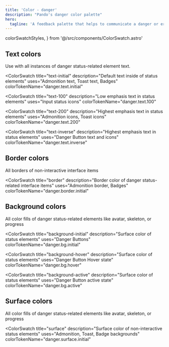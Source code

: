 ```yaml
---
title: 'Color - danger'
description: "Pando's danger color palette"
hero:
  tagline: 'A feedback palette that helps to communicate a danger or error state to the user.'
---
```


  colorSwatchStyles,
} from '@/src/components/ColorSwatch.astro'

## Text colors

Use with all instances of danger status-related element text.

<ColorSwatch
  title="text-initial"
  description="Default text inside of status elements"
  uses="Admonition text, Toast text, Badges"
  colorTokenName="danger.text.initial"
>
  <div class={css(colorSwatchStyles, { bg: 'danger.text.initial' })} />
</ColorSwatch>

<ColorSwatch
  title="text-100"
  description="Low emphasis text in status elements"
  uses="Input status icons"
  colorTokenName="danger.text.100"
>
  <div class={css(colorSwatchStyles, { bg: 'danger.text.100' })} />
</ColorSwatch>

<ColorSwatch
  title="text-200"
  description="Highest emphasis text in status elements"
  uses="Admonition icons, Toast icons"
  colorTokenName="danger.text.200"
>
  <div class={css(colorSwatchStyles, { bg: 'danger.text.200' })} />
</ColorSwatch>

<ColorSwatch
  title="text-inverse"
  description="Highest emphasis text in status elements"
  uses="Danger Button text and icons"
  colorTokenName="danger.text.inverse"
>
  <div class={css(colorSwatchStyles, { bg: 'danger.text.inverse' })} />
</ColorSwatch>

## Border colors

All borders of non-interactive interface items

<ColorSwatch
  title="border"
  description="Border color of danger status-related interface items"
  uses="Admonition border, Badges"
  colorTokenName="danger.border.initial"
>
  <div class={css(colorSwatchStyles, { bg: 'danger.border.initial' })} />
</ColorSwatch>

## Background colors

All color fills of danger status-related elements like avatar, skeleton, or progress

<ColorSwatch
  title="background-initial"
  description="Surface color of status elements"
  uses="Danger Buttons"
  colorTokenName="danger.bg.initial"
>
  <div class={css(colorSwatchStyles, { bg: 'danger.bg.initial' })} />
</ColorSwatch>

<ColorSwatch
  title="background-hover"
  description="Surface color of status elements"
  uses="Danger Button Hover state"
  colorTokenName="danger.bg.hover"
>
  <div class={css(colorSwatchStyles, { bg: 'danger.bg.hover' })} />
</ColorSwatch>

<ColorSwatch
  title="background-active"
  description="Surface color of status elements"
  uses="Danger Button active state"
  colorTokenName="danger.bg.active"
>
  <div class={css(colorSwatchStyles, { bg: 'danger.bg.active' })} />
</ColorSwatch>

## Surface colors

All color fills of danger status-related elements like avatar, skeleton, or progress

<ColorSwatch
  title="surface"
  description="Surface color of non-interactive status elements"
  uses="Admonition, Toast, Badge backgrounds"
  colorTokenName="danger.surface.initial"
>
  <div class={css(colorSwatchStyles, { bg: 'danger.surface.initial' })} />
</ColorSwatch>
